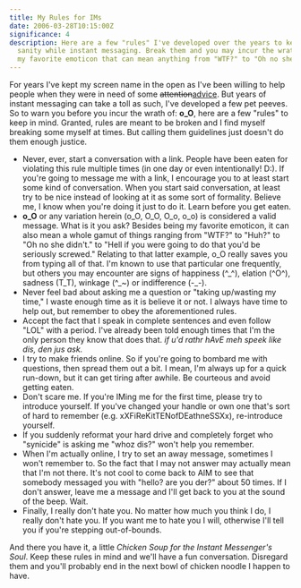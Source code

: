 ```yaml
---
title: My Rules for IMs
date: 2006-03-28T10:15:00Z
significance: 4
description: Here are a few "rules" I've developed over the years to keep my
  sanity while instant messaging. Break them and you may incur the wrath of o_O,
  my favorite emoticon that can mean anything from "WTF?" to "Oh no she didn't."
---
```


For years I've kept my screen name in the open as I've been willing to help people when they were in need of some <del>attention</del><ins>advice</ins>. But years of instant messaging can take a toll as such, I've developed a few pet peeves. So to warn you before you incur the wrath of: **o_O**, here are a few "rules" to keep in mind. Granted, rules are meant to be broken and I find myself breaking some myself at times. But calling them guidelines just doesn't do them enough justice.

+ Never, ever, start a conversation with a link. People have been eaten for violating this rule multiple times (in one day or even intentionally! D:). If you're going to message me with a link, I encourage you to at least start some kind of conversation. When you start said conversation, at least try to be nice instead of looking at it as some sort of formality. Believe me, I know when you're doing it just to do it. Learn before you get eaten.
+ **o\_O** or any variation herein (o\_O, O\_O, O\_o, o\_o) is considered a valid message. What is it you ask? Besides being my favorite emoticon, it can also mean a whole gamut of things ranging from "WTF?" to "Huh?" to "Oh no she didn't." to "Hell if you were going to do that you'd be seriously screwed." Relating to that latter example, o\_O really saves you from typing all of that. I'm known to use that particular one frequently, but others you may encounter are signs of happiness (^\_^), elation (^O^), sadness (T\_T), winkage (^\_~) or indifference (-\_-).
+ Never feel bad about asking me a question or "taking up/wasting my time," I waste enough time as it is believe it or not. I always have time to help out, but remember to obey the aforementioned rules.
+ Accept the fact that I speak in complete sentences and even follow "LOL" with a period. I've already been told enough times that I'm the only person they know that does that. _if u'd rathr hAvE meh speek like dis, den jus ask._
+ I try to make friends online. So if you're going to bombard me with questions, then spread them out a bit. I mean, I'm always up for a quick run-down, but it can get tiring after awhile. Be courteous and avoid getting eaten.
+ Don't scare me. If you're IMing me for the first time, please try to introduce yourself. If you've changed your handle or own one that's sort of hard to remember (e.g. xXFiReKitTENofDEathneSSXx), re-introduce yourself.
+ If you suddenly reformat your hard drive and completely forget who "synicide" is asking me "whoz dis?" won't help you remember.
+ When I'm actually online, I try to set an away message, sometimes I won't remember to. So the fact that I may not answer may actually mean that I'm not there. It's not cool to come back to AIM to see that somebody messaged you with "hello? are you der?" about 50 times. If I don't answer, leave me a message and I'll get back to you at the sound of the beep. Wait.
+ Finally, I really don't hate you. No matter how much you think I do, I really don't hate you. If you want me to hate you I will, otherwise I'll tell you if you're stepping out-of-bounds.

And there you have it, a little _Chicken Soup for the Instant Messenger's Soul_. Keep these rules in mind and we'll have a fun conversation. Disregard them and you'll probably end in the next bowl of chicken noodle I happen to have.
